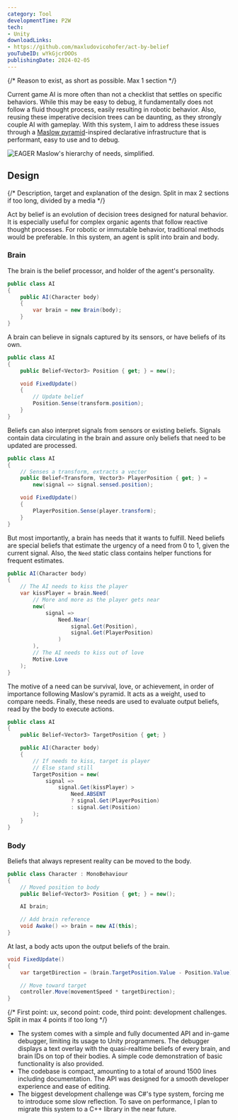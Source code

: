 ```yaml
---
category: Tool
developmentTime: P2W
tech:
- Unity
downloadLinks:
- https://github.com/maxludovicohofer/act-by-belief
youTubeID: wYkGjcrDOOs
publishingDate: 2024-02-05
---
```


{/* Reason to exist, as short as possible. Max 1 section */}

Current game AI is more often than not a checklist that settles on specific behaviors. While this may be easy to debug, it fundamentally does not follow a fluid thought process, easily resulting in robotic behavior. Also, reusing these imperative decision trees can be daunting, as they strongly couple AI with gameplay. With this system, I aim to address these issues through a [Maslow pyramid](https://en.wikipedia.org/wiki/Maslow%27s_hierarchy_of_needs)-inspired declarative infrastructure that is performant, easy to use and to debug.

![EAGER Maslow's hierarchy of needs, simplified.](./act-by-belief-maslow.svg)

## Design

{/* Description, target and explanation of the design. Split in max 2 sections if too long, divided by a media */}

Act by belief is an evolution of decision trees designed for natural behavior. It is especially useful for complex organic agents that follow reactive thought processes. For robotic or immutable behavior, traditional methods would be preferable. In this system, an agent is split into brain and body.

### Brain

The brain is the belief processor, and holder of the agent's personality.

```csharp
public class AI
{
    public AI(Character body)
    {
        var brain = new Brain(body);
    }
}
```

A brain can believe in signals captured by its sensors, or have beliefs of its own.

```csharp
public class AI
{
    public Belief<Vector3> Position { get; } = new();

    void FixedUpdate()
    {
        // Update belief
        Position.Sense(transform.position);
    }
}
```

Beliefs can also interpret signals from sensors or existing beliefs. Signals contain data circulating in the brain and assure only beliefs that need to be updated are processed.

```csharp
public class AI
{
    // Senses a transform, extracts a vector
    public Belief<Transform, Vector3> PlayerPosition { get; } =
        new(signal => signal.sensed.position);

    void FixedUpdate()
    {
        PlayerPosition.Sense(player.transform);
    }
}
```

But most importantly, a brain has needs that it wants to fulfill. Need beliefs are special beliefs that estimate the urgency of a need from 0 to 1, given the current signal. Also, the `Need` static class contains helper functions for frequent estimates.

```csharp
public AI(Character body)
{
    // The AI needs to kiss the player
    var kissPlayer = brain.Need(
        // More and more as the player gets near
        new(
            signal =>
                Need.Near(
                    signal.Get(Position),
                    signal.Get(PlayerPosition)
                )
        ),
        // The AI needs to kiss out of love
        Motive.Love
    );
}
```

The motive of a need can be survival, love, or achievement, in order of importance following Maslow's pyramid. It acts as a weight, used to compare needs. Finally, these needs are used to evaluate output beliefs, read by the body to execute actions.

```csharp
public class AI
{
    public Belief<Vector3> TargetPosition { get; }

    public AI(Character body)
    {
        // If needs to kiss, target is player
        // Else stand still
        TargetPosition = new(
            signal =>
                signal.Get(kissPlayer) >
                    Need.ABSENT
                    ? signal.Get(PlayerPosition)
                    : signal.Get(Position)
        );
    }
}
```

### Body

Beliefs that always represent reality can be moved to the body.

```csharp
public class Character : MonoBehaviour
{
    // Moved position to body
    public Belief<Vector3> Position { get; } = new();

    AI brain;

    // Add brain reference
    void Awake() => brain = new AI(this);
}
```

At last, a body acts upon the output beliefs of the brain.

```csharp
void FixedUpdate()
{
    var targetDirection = (brain.TargetPosition.Value - Position.Value).normalized;

    // Move toward target
    controller.Move(movementSpeed * targetDirection);
}
```

{/* First point: ux, second point: code, third point: development challenges. Split in max 4 points if too long */}

* The system comes with a simple and fully documented API and in-game debugger, limiting its usage to Unity programmers. The debugger displays a text overlay with the quasi-realtime beliefs of every brain, and brain IDs on top of their bodies. A simple code demonstration of basic functionality is also provided.
* The codebase is compact, amounting to a total of around 1500 lines including documentation. The API was designed for a smooth developer experience and ease of editing.
* The biggest development challenge was C#'s type system, forcing me to introduce some slow reflection. To save on performance, I plan to migrate this system to a C++ library in the near future.